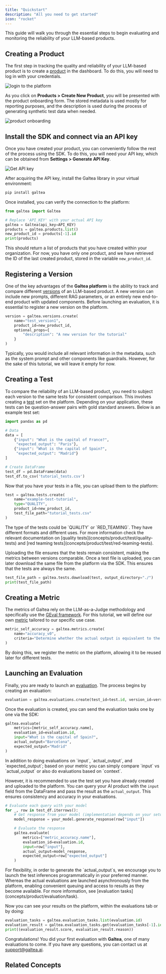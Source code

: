 ```yaml
---
title: "Quickstart"
description: "All you need to get started"
icon: "rocket"
---
```



This guide will walk you through the essential steps to begin evaluating and monitoring the reliability of your LLM-based products.

## Creating a Product

The first step in tracking the quality and reliability of your LLM-based product is to create a [product](concepts/product) in the dashboard. To do this, you will need to log in with your credentials.

![login to the platform](/images/login.png)

As you click on **Products > Create New Product**, you will be presented with the product onboarding form. The stored metadata is used mostly for reporting purposes, and the description is used during the process of generating synthetic test data when needed.

![product onboarding](/images/product-onboarding.png)

## Install the SDK and connect via an API key

Once you have created your product, you can conveniently follow the rest of the process using the SDK. To do this, you will need your API key, which can be obtained from **Settings > Generate API Key**.

![Get API key](/images/api-key.png)

After acquiring the API key, install the Galtea library in your virtual environment:

```sh
pip install galtea
```

Once installed, you can verify the connection to the platform:

```python
from galtea import Galtea

# Replace 'API_KEY' with your actual API key
galtea = Galtea(api_key=API_KEY)
products = galtea.products.list()
new_product_id = products[-1].id
print(products)
```

This should return a list of products that you have created within your organization. For now, you have only one product, and we have retrieved the ID of the last created product, stored in the variable `new_product_id`.

## Registering a Version

One of the key advantages of the **Galtea platform** is the ability to track and compare different [versions](concepts/product/version) of an LLM-based product. A new version can include new prompts, different RAG parameters, or an entirely new end-to-end product with updated components. Before launching an evaluation, it is essential to register a new version on the platform.

```python
version = galtea.versions.create(
    name="test_version1",
    product_id=new_product_id,
    optional_props={
        "description": "A new version for the tutorial"
    }
)
```

Typically, you would include all relevant information in the metadata, such as the system prompt and other components like guardrails. However, for the sake of this tutorial, we will leave it empty for now.

## Creating a Test

To compare the reliability of an LLM-based product, you need to subject each version to the same tests for consistent comparison. This involves creating a [test](concepts/product/test) set on the platform. Depending on your application, these tests can be question-answer pairs with gold standard answers. Below is an example test set:

```python
import pandas as pd

# Data
data = [
    {"input": "What is the capital of France?",
     "expected_output": "Paris"},
    {"input": "What is the capital of Spain?",
     "expected_output": "Madrid"}
]

# Create DataFrame
test_df = pd.DataFrame(data)
test_df.to_csv('tutorial_tests.csv')
```

Now that you have your tests in a file, you can upload them to the platform:

```python
test = galtea.tests.create(
    name="example-test-tutorial",
    type="QUALITY",
    product_id=new_product_id,
    test_file_path="tutorial_tests.csv"
)
```
<Note>
  The type of the tests could be `QUALITY` or `RED_TEAMING`. They have different formats and different uses. For more information check the relevant documentation on [quality tests](concepts/product/test/quality-tests) and [red teaming tests](concepts/product/test/red-teaming-tests).
</Note>

Uploading the file ensures that the tests remain consistent, making the metrics between versions comparable. Once a test file is uploaded, you can later download the same file from the platform via the SDK. This ensures that the tests are always the same.

```python
test_file_path = galtea.tests.download(test, output_directory="./")
print(test_file_path)
```

## Creating a Metric

The metrics of Galtea rely on the LLM-as-a-Judge methodology and specifically use the [GEval framework](https://doi.org/10.48550/arXiv.2303.16634). For this tutorial, we will define our own [metric](concepts/metric-type) tailored to our specific use case.

```python
metric_self_accuracy = galtea.metrics.create(
    name="accuracy_v0",
    criteria="Determine whether the actual output is equivalent to the expected output."
)
```

By doing this, we register the metric on the platform, allowing it to be reused later for different tests.

## Launching an Evaluation

Finally, you are ready to launch an [evaluation](concepts/product/evaluation). The process begins by creating an evaluation:

```python
evaluation = galtea.evaluations.create(test_id=test.id, version_id=version.id)
```

Once the evaluation is created, you can send the evaluation tasks one by one via the SDK:

```python
galtea.evaluate(
    metrics=[metric_self_accuracy.name],
    evaluation_id=evaluation.id,
    input="What is the capital of Spain?",
    actual_output="Barcelona",
    expected_output="Madrid"
)
```
<Note>
  In addition to doing evaluations on `input`, `actual_output`, and `expected_output`; based on your metric you can simply compare `input` vs `actual_output` or also do evaluations based on `context`.
</Note>

However, it is recommended to use the test set you have already created and uploaded to the platform. You can query your AI product with the `input` field from the DataFrame and pass the result as the `actual_output`. This ensures consistency and accuracy in your evaluations.

```python
# Evaluate each query with your model
for _, row in test_df.iterrows():
    # Get response from your model (implementation depends on your setup)
    model_response = your_model.generate_response(row["input"])

    # Evaluate the response
    galtea.evaluate(
        metrics=["metric_accuracy.name"],
        evaluation_id=evaluation.id,
        input=row["input"],
        actual_output=model_response,
        expected_output=row["expected_output"]
    )
```
<Note>
  For flexibility, in order to generate the `actual_output`s, we encourage you to launch the test inferences programmatically in your preferred manner. Whereas the actual evaluations are launched asynchronously from the platform, enabling convenient queuing and access to results as they become available. For more information, see [evaluation tasks](concepts/product/evaluation/task).
</Note>

Now you can see your results on the platform, within the evaluations tab or by doing:

```python
evaluation_tasks = galtea.evaluation_tasks.list(evaluation.id)
evaluation_result = galtea.evaluation_tasks.get(evaluation_tasks[-1].id)
print((evaluation_result.score, evaluation_result.reason))
```

Congratulations! You did your first evaluation with **Galtea**, one of many evaluations to come. If you have any questions, you can contact us at [support@galtea.ai](mailto:support@galtea.ai).

## Related Concepts

<CardGroup cols={3}>
    <ProductCard />
    <VersionCard />
    <TestCard />
    <EvaluationCard />
    <EvaluationTaskCard />
    <MetricTypeCard />
</CardGroup>
